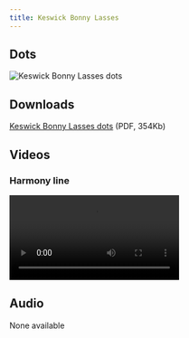 ```yaml
---
title: Keswick Bonny Lasses
---
```


## Dots

![Keswick Bonny Lasses dots](/tunes/keswick-bonny-lasses/keswick-bonny-lasses-dots.jpg)

## Downloads

[Keswick Bonny Lasses dots](/tunes/keswick-bonny-lasses/keswick-bonny-lasses-dots.pdf) (PDF, 354Kb)

## Videos

### Harmony line

<video controls>
 <source src={videoHarmony} type="video/webm" />
</video>

## Audio

None available